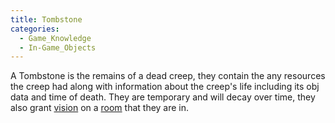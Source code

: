 ```yaml
---
title: Tombstone
categories:
  - Game_Knowledge
  - In-Game_Objects
---
```


A Tombstone is the remains of a dead creep, they contain the any resources the creep had along with information about the creep's life including its obj data and time of death. They are temporary and will decay over time, they also grant [vision](/Vision) on a [room](/Map#room) that they are in.
